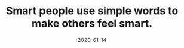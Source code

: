---
slug: smart-people-use-simple-words-to-make-others-feel-smart.
title: "Smart people use simple words to make others feel smart."
description: A short reflection on user experience and design.
date: 2020-01-14
readingTime: 1
---